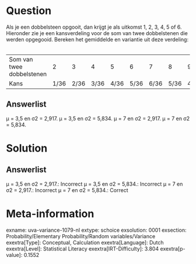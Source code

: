 Question
========

Als je een dobbelsteen opgooit, dan krijgt je als uitkomst 1, 2, 3, 4, 5
of 6. Hieronder zie je een kansverdeling voor de som van twee
dobbelstenen die werden opgegooid. Bereken het gemiddelde en variantie
uit deze verdeling:\
\

  --------------------------- ------ ------ ------ ------ ------ ------ ------ ------ ------ ------ ------
  Som van twee dobbelstenen   2      3      4      5      6      7      8      9      10     11     12
  Kans                        1/36   2/36   3/36   4/36   5/36   6/36   5/36   4/36   3/36   2/36   1/36
  --------------------------- ------ ------ ------ ------ ------ ------ ------ ------ ------ ------ ------

Answerlist
----------

µ = 3,5 en σ2 = 2,917.
µ = 3,5 en σ2 = 5,834.
µ = 7 en σ2 = 2,917.
µ = 7 en σ2 = 5,834.

Solution
========

Answerlist
----------

µ = 3,5 en σ2 = 2,917.: Incorrect
µ = 3,5 en σ2 = 5,834.: Incorrect
µ = 7 en σ2 = 2,917.: Incorrect
µ = 7 en σ2 = 5,834.: Correct

Meta-information
================
exname: uva-variance-1079-nl
extype: schoice
exsolution: 0001
exsection: Probability/Elementary Probability/Random variables/Variance
exextra[Type]: Conceptual, Calculation
exextra[Language]: Dutch
exextra[Level]: Statistical Literacy
exextra[IRT-Difficulty]: 3.804
exextra[p-value]: 0.1552
